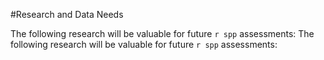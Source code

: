 <!-- ****************************RESEARCH NEEDS**************************** -->
#Research and Data Needs

The following research will be valuable for future `r spp` assessments:
The following research will be valuable for future `r spp` assessments:

\begin{enumerate}

\item A problem common to assessments of all stocks caught in the midwater is the lack of a targeting survey.  Because limits on the take of depleted midwater stocks have impeded fishing for many species, the lack of such a survey is an ongoing financial burden on industry.

\item Research to determine whether old females of a variety of rockfish species  actually have a mortality rate different than that of younger females.  Assessments variously treat the discrepancies seen in sex ratios of older fish as either mortality-related or due unavailability to the fishery (e.g., ontogenetic movement offshore, or to rockier habitats).  As these assumptions impact model outcomes very differently, resolving this issue would greatly improve confidence in the assessments.


\item A hindrance to analysis of the commercial fishery is the inability to distinguish between midwater and trawl gear, particularly in data from the 1980s-1990s.  Reliable recording of gear type will ensure that this does not continue to be problematic for future assessments.

\item We recommend that the next assessment of the Northern stock be an update to this assessment, unless fishing patterns change dramatically, or new sources of data are discovered.

\item For the next full assessment, we suggest the following:

\begin{itemize}
\item A commercial index in the North.  This is by far the largest segment of the fishery, and the introduction of the trawl rationalization program should mean that an index can be developed for the current fishery when the next full assessment is performed.

\item Further investigation into an index for the commercial logbook dataset from earlier periods.

\item Further analysis of growth patterns along the Northern coast.  The previous full assessment subdivided the Northern stock based on research showing differential growth along the coast, and although data for the assessment is no longer available along the INPFC areas used in that analysis, there may be some evidence of growth variability that would be useful to include in a future assessment.

\end{itemize}

\item The Southern stock cannot be evaluated with a full statistical catch-at-age model unless more data are made available. In particular, we feel that the following are minimally required:

\begin{itemize}
\item A longer timeseries of the juvenile rockfish CPUE in the south, which will of course only be available after several years have elapsed.

\item A timeseries of recent ages for the Southern model.  The commercial age timeseries currently stops in 2002. Otoliths have been collected for all years in the Hook \& Line survey, however only samples from 2004 have been aged.  There may also be a collection otoliths associated with research at the SWFSC, and these should be investigated as well.

\end{itemize}

\end{enumerate}

\FloatBarrier
